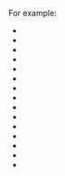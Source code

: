 
<Integration toolTypeName="CSS tool" />

For example:
- <Link href="/tailwind-css" />
- <Link href="/daisyui" />
- <Link href="/compiled" />
- <Link href="/vuetify" />
- <Link href="/css-in-js" />
- <Link href="/styled-components" />
- <Link href="/styled-jsx" />
- <Link href="/mui" />
- <Link href="/primereact" />
- <Link href="/nextui" />
- <Link href="/bootstrap" />
- <Link href="/grommet" />
- <Link href="/mantine" />
- <Link href="/sass" />
- <Link href="/panda-css" />

